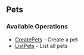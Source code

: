 ## Pets

### Available Operations

* [CreatePets](/pets/create_pets) - Create a pet
* [ListPets](/pets/list_pets) - List all pets

